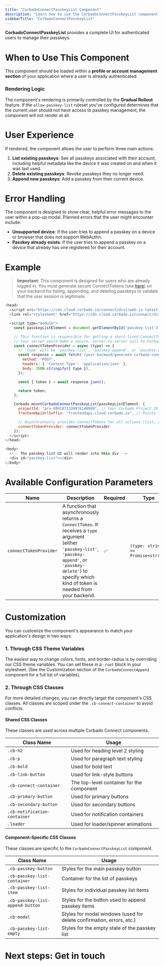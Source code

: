 ```yaml
---
title: "CorbadoConnectPasskeyList Component"
description: "Learn how to use the CorbadoConnectPasskeyList component to allow users to manage their passkeys."
sidebarTitle: "CorbadoConnectPasskeyList"
---
```



**CorbadoConnectPasskeyList** provides a complete UI for authenticated users to manage their passkeys.

# When to Use This Component

This component should be loaded within a **profile or account management section** of your application where a user is already authenticated.

### Rendering Logic

The component's rendering is primarily controlled by the **Gradual Rollout** feature. If the `allow-passkey-list` ruleset you've configured determines that the current user should not have access to passkey management, the component will not render at all.

# User Experience

If rendered, the component allows the user to perform three main actions:

1.  **List existing passkeys**: See all passkeys associated with their account, including helpful metadata like the device it was created on and when it was last used.
2.  **Delete existing passkeys**: Revoke passkeys they no longer need.
3.  **Append new passkeys**: Add a passkey from their current device.

# Error Handling

The component is designed to show clear, helpful error messages to the user within a pop-up modal. Planned errors that the user might encounter include:

-   **Unsupported device**: If the user tries to append a passkey on a device or browser that does not support WebAuthn.
-   **Passkey already exists**: If the user tries to append a passkey on a device that already has one registered for their account.

# Example

> **Important:** This component is designed for users who are already logged in. You must generate secure ConnectTokens (see [here](/corbado-connect-new/ui-components/overview#3-connecttokens-ctk)) on your backend for listing, appending, and deleting passkeys to validate that the user session is legitimate.

```js
<head>
  <script src="https://cdn.cloud.corbado.io/connect/dist/web-js-latest.min.js"></script>
  <link rel="stylesheet" href="https://cdn.cloud.corbado.io/connect/dist/web-js-latest.min.css" />

  <script type="module">
    const passkeyListElement = document.getElementById('passkey-list');

    // This function is responsible for getting a short-lived ConnectToken from your backend.
    // Your server would make a secure, server-to-server call to Corbado's Backend API.
    const connectTokenProvider = async (type) => {
      // 'type' will be 'passkey-list', 'passkey-append', or 'passkey-delete'
      const response = await fetch('/your-backend/generate-corbado-connect-token', {
        method: 'POST',
        headers: { 'Content-Type': 'application/json' },
        body: JSON.stringify({ type }), 
      });

      const { token } = await response.json();

      return token;
    };

    Corbado.mountCorbadoConnectPasskeyList(passkeyListElement, {
      projectId: "pro-9991871320976140999", // Your Corbado Project ID
      frontendApiUrlSuffix: "frontendapi.cloud.corbado.io", // Points to your chosen Corbado Frontend API environment

      // Asynchronously provides ConnectTokens for all actions (list, append, delete)
      connectTokenProvider: connectTokenProvider
    });
  </script>
</head>

<body>
  <!-- The passkey list UI will render into this div -->
  <div id="passkey-list"></div>
</body>
```

# Available Configuration Parameters

| **Name**                 | **Description**                                                                                                                                                                                                                                                                 | **Required** | **Type**                               |
| ------------------------ | ------------------------------------------------------------------------------------------------------------------------------------------------------------------------------------------------------------------------------------------------------------------------------- | ------------ | -------------------------------------- |
| `connectTokenProvider`   | A function that asynchronously returns a `ConnectToken`. It receives a `type` argument (either `'passkey-list'`, `'passkey-append'`, or `'passkey-delete'`) to specify which kind of token is needed from your backend.                                                            | ✅            | `(type: string) => Promise<string>`    |

# Customization

You can customize the component's appearance to match your application's design in two ways:

### 1. Through CSS Theme Variables

The easiest way to change colors, fonts, and border-radius is by overriding our CSS theme variables. You can set these in a `:root` block in your stylesheet. (See the Customization section of the `CorbadoConnectAppend` component for a full list of variables).

### 2. Through CSS Classes

For more detailed changes, you can directly target the component's CSS classes. All classes are scoped under the `.cb-connect-container` to avoid conflicts.

#### Shared CSS Classes

These classes are used across multiple Corbado Connect components.

| **Class Name** | **Usage** |
| --- | --- |
| `.cb-h2` | Used for heading level 2 styling |
| `.cb-p` | Used for paragraph text styling |
| `.cb-bold` | Used for bold text |
| `.cb-link-button` | Used for link-style buttons |
| `.cb-connect-container` | The top-level container for the component |
| `.cb-primary-button` | Used for primary buttons |
| `.cb-secondary-button` | Used for secondary buttons |
| `.cb-notification-container` | Used for notification containers |
| `.loader` | Used for loader/spinner animations |

#### Component-Specific CSS Classes

These classes are specific to the `CorbadoConnectPasskeyList` component.

| **Class Name** | **Usage** |
| --- | --- |
| `.cb-passkey-button` | Styles for the main passkey button |
| `.cb-passkey-list-container` | Container for the list of passkeys |
| `.cb-passkey-list-item` | Styles for individual passkey list items |
| `.cb-passkey-list-append-button` | Styles for the button used to append passkey items |
| `.cb-modal` | Styles for modal windows (used for delete confirmation, errors, etc.) |
| `.cb-passkey-list-empty` | Styles for the empty state of the passkey list |

# Next steps: Get in touch

<GetInTouch></GetInTouch>
